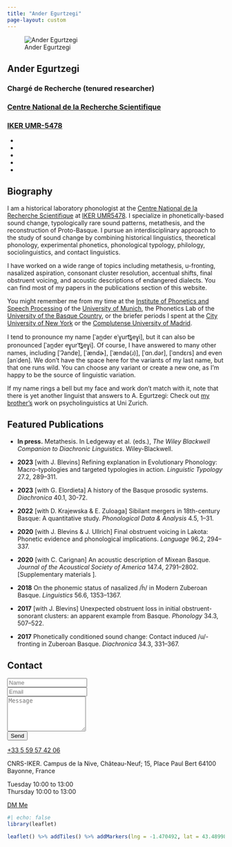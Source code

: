 ```yaml
---
title: "Ander Egurtzegi"
page-layout: custom
---
```


::: {.grid}

::: {.g-col-12 .g-col-lg-4}

::: {.portrait}
![Ander Egurtzegi](./static/img/avatar.jpg)
:::

::: {.portrait-title}
## Ander Egurtzegi

### Chargé de Recherche (tenured researcher)

### [Centre National de la Recherche Scientifique](http://www.cnrs.fr/)

### [IKER UMR-5478](http://www.iker.cnrs.fr/?lang=en)
:::

::: {.network-icon}
- [<i class="fas fa-envelope"></i>](mailto:ander.egurtzegi@iker.cnrs.fr)
- [<i class="fab fa-twitter"></i>](https://twitter.com/egurtzegi)
- [<i class="ai ai-google-scholar"></i>](https://scholar.google.es/citations?user=HyhNsDkAAAAJ&hl=en)
- [<i class="fab fa-github"></i>](https://github.com/egurtzegi)
- [<i class="ai ai-cv"></i>](./static/files/EgurtzegiCV.pdf)
:::

:::

::: {.g-col-12 .g-col-lg-8}

::: {#biography}
## Biography

I am a historical laboratory phonologist at the [Centre National de la Recherche Scientifique](http://www.cnrs.fr/) at [IKER UMR5478](http://www.iker.cnrs.fr/?lang=en). I specialize in phonetically-based sound change, typologically rare sound patterns, metathesis, and the reconstruction of Proto-Basque. I pursue an interdisciplinary approach to the study of sound change by combining historical linguistics, theoretical phonology, experimental phonetics, phonological typology, philology, sociolinguistics, and contact linguistics.

I have worked on a wide range of topics including metathesis, u-fronting, nasalized aspiration, consonant cluster resolution, accentual shifts, final obstruent voicing, and acoustic descriptions of endangered dialects. You can find most of my papers in the publications section of this website.

You might remember me from my time at the [Institute of Phonetics and Speech Processing](https://www.en.phonetik.uni-muenchen.de/index.html) of the [University of Munich](http://www.en.uni-muenchen.de/index.html), the Phonetics Lab of the [University of the Basque Country](https://www.ehu.eus/eu/home), or the briefer periods I spent at the [City University of New York](https://gc.cuny.edu/Home) or the [Complutense University of Madrid](https://www.ucm.es/english/).

I tend to pronounce my name \[ˈan̪deɾ eˈɣ̞urt͡s̻eɣ̞i], but it can also be pronounced \[ˈan̪der eɣ̞urˈt͡s̻eɣ̞i]. Of course, I have answered to many other names, including \[ˈʔandɐ], \[ˈændɚ], \[ˈændə(ɹ)], \[ˈɑn.dər], \[ˈɑndɛɾs] and even \[anˈden]. We don't have the space here for the variants of my last name, but that one runs wild. You can choose any variant or create a new one, as I'm happy to be the source of linguistic variation.

If my name rings a bell but my face and work don't match with it, note that there is yet another linguist that answers to A. Egurtzegi: Check out [my brother's](https://www.researchgate.net/profile/Aitor_Egurtzegi) work on psycholinguistics at Uni Zurich.
:::

:::

:::

::: {.content-section-highlighted}

::: {.grid}

::: {.g-col-12 .g-col-lg-4}

## Featured Publications

:::

::: {.g-col-12 .g-col-lg-8}

- **In press.** Metathesis. In Ledgeway et al. (eds.), *The Wiley Blackwell Companion to Diachronic Linguistics*. Wiley-Blackwell. [<i class="ai ai-open-access ai-lg"></i>](./static/files/MetathesisDiaComEgurtzegi.pdf)

- **2023** [with J. Blevins] Refining explanation in Evolutionary Phonology: Macro-typologies and targeted typologies in action. *Linguistic Typology* 27.2, 289–311. [<i class="ai ai-doi ai-lg"></i>](https://doi.org/10.1515/lingty-2021-0036) [<i class="ai ai-open-access ai-lg"></i>](https://www.degruyter.com/document/doi/10.1515/lingty-2021-0036)

- **2023** [with G. Elordieta] A history of the Basque prosodic systems. *Diachronica* 40.1, 30-72. [<i class="ai ai-doi ai-lg"></i>](http://doi.org/10.1075/dia.20066.egu) [<i class="ai ai-open-access ai-lg"></i>](https://www.jbe-platform.com/content/journals/10.1075/dia.20066.egu)

- **2022** [with D. Krajewska & E. Zuloaga] Sibilant mergers in 18th-century Basque: A quantitative study. *Phonological Data & Analysis* 4.5, 1–31. [<i class="ai ai-doi ai-lg"></i>](https://doi.org/10.3765/pda.v4art5.67) [<i class="ai ai-open-access ai-lg"></i>](https://phondata.org/index.php/pda/article/view/67/43) [<i class="ai ai-osf ai-lg"></i>](https://osf.io/t6a7w/)

- **2020** [with J. Blevins & J. Ullrich] Final obstruent voicing in Lakota: Phonetic evidence and phonological implications. *Language* 96.2, 294–337. [<i class="ai ai-doi ai-lg"></i>](https://doi.org/10.1353/lan.2020.0022) [<i class="ai ai-open-access ai-lg"></i>](https://www.linguisticsociety.org/sites/default/files/05_96.2Blevins_reduced-ed.pdf)

- **2020** [with C. Carignan] An acoustic description of Mixean Basque. *Journal of the Acoustical Society of America* 147.4, 2791–2802. [<i class="ai ai-doi ai-lg"></i>](https://doi.org/10.1121/10.0000996) [<i class="ai ai-open-access ai-lg"></i>](https://asa.scitation.org/doi/pdf/10.1121/10.0000996) [Supplementary materials [<i class="ai ai-open-access ai-lg"></i>](https://asa.scitation.org/doi/suppl/10.1121/10.0000996/suppl_file/supppub1.pdf)].

- **2018** On the phonemic status of nasalized /h̃/ in Modern Zuberoan Basque. *Linguistics* 56.6, 1353–1367. [<i class="ai ai-doi ai-lg"></i>](https://doi.org/10.1515/ling-2018-0024) [<i class="ai ai-open-access ai-lg"></i>](./static/files/egurtzegi_2018_linguistics.pdf)

- **2017** [with J. Blevins] Unexpected obstruent loss in initial obstruent-sonorant clusters: an apparent example from Basque. *Phonology* 34.3, 507–522. [<i class="ai ai-doi ai-lg"></i>](https://doi.org/10.1017/S0952675717000264) [<i class="ai ai-open-access ai-lg"></i>](./static/files/blevins_egurtzegi2017phonology.pdf)

- **2017** Phonetically conditioned sound change: Contact induced /u/-fronting in Zuberoan Basque. *Diachronica* 34.3, 331–367. [<i class="ai ai-doi ai-lg"></i>](https://doi.org/10.1075/dia.34.3.02egu) [<i class="ai ai-open-access ai-lg"></i>](./static/files/Egurtzegi-u-fronting-preprint.pdf)

:::

:::

:::

::: {.contact-widget}

::: {.grid}

::: {.g-col-12 .g-col-lg-4}

## Contact

:::

::: {.g-col-12 .g-col-lg-8}

```{=html}
<form class="w-100" action="https://formspree.io/ander.egurtzegi@iker.cnrs.fr" method="POST">
  <div class="form-group">
    <input type="text" name="name" class="form-control" placeholder="Name" required>
  </div>
  <div class="form-group">
    <input type="email" name="email" class="form-control" placeholder="Email" required>
  </div>
  <div class="form-group">
    <textarea name="message" class="form-control" rows="5" placeholder="Message" required></textarea>
  </div>
  <button type="submit" class="btn btn-outline-primary">Send</button>
</form>
```

::: {.contact-info .mt-4}

<p><i class="fas fa-phone fa-2x"></i> [+33 5 59 57 42 06](tel:+33559574206)</p>

<p><i class="fas fa-map-marker fa-2x"></i> CNRS-IKER. Campus de la Nive, Château-Neuf; 15, Place Paul Bert 64100 Bayonne, France</p>

<p class="office-hours"><i class="fas fa-clock fa-2x"></i> Tuesday 10:00 to 13:00<br>Thursday 10:00 to 13:00</p>

<p><i class="fab fa-twitter fa-2x"></i> [DM Me](https://twitter.com/egurtzegi)</p>

:::

:::

:::

:::

::: {.grid}

::: {.g-col-12 .g-col-lg-4}

:::

::: {.g-col-12 .g-col-lg-8}

```r
#| echo: false
library(leaflet)

leaflet() %>% addTiles() %>% addMarkers(lng = -1.470492, lat = 43.489981, popup = "CNRS-IKER")
```

:::

:::